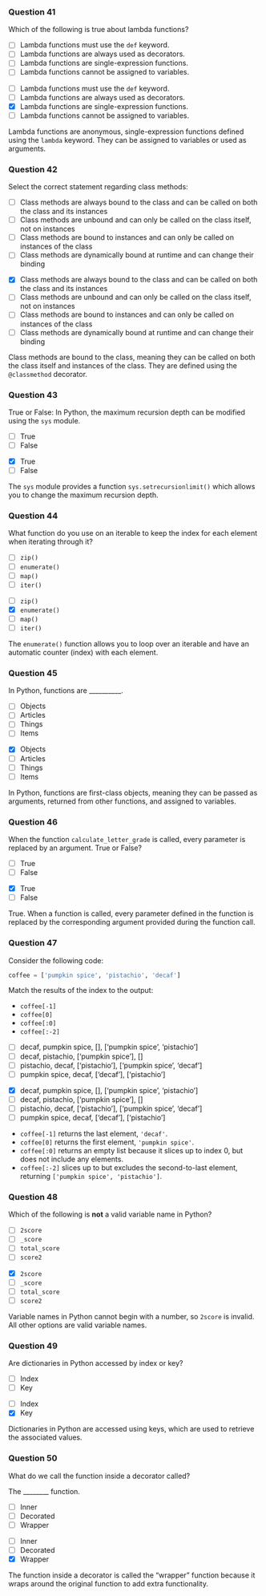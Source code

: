 ### Question 41 {.question}

::: {.smaller-80}
Which of the following is true about lambda functions?

::: {.r-stack}

::: {.absolute .left-0 .top-0 width=100%}
- [ ] Lambda functions must use the `def` keyword.
- [ ] Lambda functions are always used as decorators.
- [ ] Lambda functions are single-expression functions.
- [ ] Lambda functions cannot be assigned to variables.
:::

::: {.fragment .fade-in .absolute .left-0 .top-0 width=100%}
- [ ] Lambda functions must use the `def` keyword.
- [ ] Lambda functions are always used as decorators.
- [x] Lambda functions are single-expression functions.
- [ ] Lambda functions cannot be assigned to variables.


::: {.explanation}
Lambda functions are anonymous, single-expression functions defined using the `lambda` keyword. They can be assigned to variables or used as arguments.
:::
:::
:::
:::

### Question 42 {.question}

::: {.smaller-80}
Select the correct statement regarding class methods:

::: {.r-stack}

::: {.absolute .left-0 .top-0 width=100%}
- [ ] Class methods are always bound to the class and can be called on both the class and its instances
- [ ] Class methods are unbound and can only be called on the class itself, not on instances
- [ ] Class methods are bound to instances and can only be called on instances of the class
- [ ] Class methods are dynamically bound at runtime and can change their binding
:::

::: {.fragment .fade-in .absolute .left-0 .top-0 width=100%}
- [x] Class methods are always bound to the class and can be called on both the class and its instances
- [ ] Class methods are unbound and can only be called on the class itself, not on instances
- [ ] Class methods are bound to instances and can only be called on instances of the class
- [ ] Class methods are dynamically bound at runtime and can change their binding

::: {.explanation}
Class methods are bound to the class, meaning they can be called on both the class itself and instances of the class. They are defined using the `@classmethod` decorator.
:::
:::
:::
:::

### Question 43 {.question}

True or False: In Python, the maximum recursion depth can be modified using the `sys` module.

::: {.r-stack}

::: {.absolute .left-0 .top-0 width=100%}
- [ ] True
- [ ] False
:::

::: {.fragment .fade-in .absolute .left-0 .top-0 width=100%}
- [x] True
- [ ] False


::: {.explanation}
The `sys` module provides a function `sys.setrecursionlimit()` which allows you to change the maximum recursion depth.
:::
:::
:::

### Question 44 {.question}

What function do you use on an iterable to keep the index for each element when iterating through it?

::: {.r-stack}

::: {.absolute .left-0 .top-0 width=100%}
- [ ] `zip()`
- [ ] `enumerate()`
- [ ] `map()`
- [ ] `iter()`
:::

::: {.fragment .fade-in .absolute .left-0 .top-0 width=100%}
- [ ] `zip()`
- [x] `enumerate()`
- [ ] `map()`
- [ ] `iter()`


::: {.explanation}
The `enumerate()` function allows you to loop over an iterable and have an automatic counter (index) with each element.
:::
:::
:::

### Question 45 {.question}

In Python, functions are __________.

::: {.r-stack}

::: {.absolute .left-0 .top-0 width=100%}
- [ ] Objects
- [ ] Articles
- [ ] Things
- [ ] Items
:::

::: {.fragment .fade-in .absolute .left-0 .top-0 width=100%}
- [x] Objects
- [ ] Articles
- [ ] Things
- [ ] Items


::: {.explanation}
In Python, functions are first-class objects, meaning they can be passed as arguments, returned from other functions, and assigned to variables.
:::
:::
:::

### Question 46 {.question}

When the function `calculate_letter_grade` is called, every parameter is replaced by an argument. True or False?

::: {.r-stack}

::: {.absolute .left-0 .top-0 width=100%}
- [ ] True
- [ ] False
:::

::: {.fragment .fade-in .absolute .left-0 .top-0 width=100%}
- [x] True
- [ ] False


::: {.explanation}
True. When a function is called, every parameter defined in the function is replaced by the corresponding argument provided during the function call.
:::
:::
:::

### Question 47 {.question}

::: {.smaller-70}
Consider the following code:

```python
coffee = ['pumpkin spice', 'pistachio', 'decaf']
```

Match the results of the index to the output:

- `coffee[-1]`
- `coffee[0]`
- `coffee[:0]`
- `coffee[:-2]`

::: {.r-stack}

::: {.absolute .left-0 .top-0 width=100%}
- [ ] decaf, pumpkin spice, [], ['pumpkin spice', 'pistachio']
- [ ] decaf, pistachio, ['pumpkin spice'], []
- [ ] pistachio, decaf, ['pistachio'], ['pumpkin spice', 'decaf']
- [ ] pumpkin spice, decaf, ['decaf'], ['pistachio']
:::

::: {.fragment .fade-in .absolute .left-0 .top-0 width=100%}
- [x] decaf, pumpkin spice, [], ['pumpkin spice', 'pistachio']
- [ ] decaf, pistachio, ['pumpkin spice'], []
- [ ] pistachio, decaf, ['pistachio'], ['pumpkin spice', 'decaf']
- [ ] pumpkin spice, decaf, ['decaf'], ['pistachio']


::: {.explanation}
- `coffee[-1]` returns the last element, `'decaf'`.
- `coffee[0]` returns the first element, `'pumpkin spice'`.
- `coffee[:0]` returns an empty list because it slices up to index 0, but does not include any elements.
- `coffee[:-2]` slices up to but excludes the second-to-last element, returning `['pumpkin spice', 'pistachio']`.
:::
:::
:::
:::

### Question 48 {.question}

Which of the following is **not** a valid variable name in Python?

::: {.r-stack}

::: {.absolute .left-0 .top-0 width=100%}
- [ ] `2score`
- [ ] `_score`
- [ ] `total_score`
- [ ] `score2`
:::

::: {.fragment .fade-in .absolute .left-0 .top-0 width=100%}
- [x] `2score`
- [ ] `_score`
- [ ] `total_score`
- [ ] `score2`


::: {.explanation}
Variable names in Python cannot begin with a number, so `2score` is invalid. All other options are valid variable names.
:::
:::
:::

### Question 49 {.question}

Are dictionaries in Python accessed by index or key?

::: {.r-stack}

::: {.absolute .left-0 .top-0 width=100%}
- [ ] Index
- [ ] Key
:::

::: {.fragment .fade-in .absolute .left-0 .top-0 width=100%}
- [ ] Index
- [x] Key


::: {.explanation}
Dictionaries in Python are accessed using keys, which are used to retrieve the associated values.
:::
:::
:::

### Question 50 {.question}

What do we call the function inside a decorator called?

The ________ function.

::: {.r-stack}

::: {.absolute .left-0 .top-0 width=100%}
- [ ] Inner
- [ ] Decorated
- [ ] Wrapper
:::

::: {.fragment .fade-in .absolute .left-0 .top-0 width=100%}
- [ ] Inner
- [ ] Decorated
- [x] Wrapper

::: {.explanation}
The function inside a decorator is called the "wrapper" function because it wraps around the original function to add extra functionality.
:::
:::
:::

